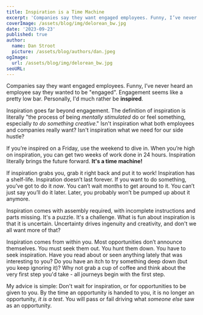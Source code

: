 ```yaml
---
title: Inspiration is a Time Machine
excerpt: 'Companies say they want engaged employees. Funny, I’ve never heard an employee say they wanted to be "engaged". Personally, I’d much rather be inspired. When you’re high on inspiration, you can get two weeks of work done in 24 hours. Inspiration literally brings the future forward like a time machine.'
coverImage: /assets/blog/img/delorean_bw.jpg
date: '2023-09-23'
published: true
author:
  name: Dan Stroot
  picture: /assets/blog/authors/dan.jpeg
ogImage:
  url: /assets/blog/img/delorean_bw.jpg
seoURL:
---
```


Companies say they want engaged employees. Funny, I’ve never heard an employee say they wanted to be "engaged". Engagement seems like a pretty low bar. Personally, I'd much rather be **inspired**.

Inspiration goes far beyond engagement. The definition of inspiration is literally "the process of being _mentally stimulated_ do or feel something, especially _to do something creative_." Isn't inspiration what both employees and companies really want? Isn't inspiration what we need for our side hustle?

If you’re inspired on a Friday, use the weekend to dive in. When you’re high on inspiration, you can get two weeks of work done in 24 hours. Inspiration literally brings the future forward. **It's a time machine!**

If inspiration grabs you, grab it right back and put it to work! Inspiration has a shelf-life. Inspiration doesn’t last forever. If you want to do something, you’ve got to do it _now_. You can’t wait months to get around to it. You can’t just say you’ll do it later. Later, you probably won’t be pumped up about it anymore.

Inspiration comes with assembly required, with incomplete instructions and parts missing. It's a puzzle. It's a challenge. What is fun about inspiration is that it is uncertain. Uncertainty drives ingenuity and creativity, and don't we all want more of that?

Inspiration comes from within you. Most opportunities don’t announce themselves. You must seek them out. You hunt them down. You have to seek inspiration. Have you read about or seen anything lately that was interesting to you? Do you have an itch to try something deep down (but you keep ignoring it)? Why not grab a cup of coffee and think about the very first step you'd take - all journeys begin with the first step.

My advice is simple: Don't wait for inspiration, or for opportunities to be given to you. By the time an opportunity is handed to you, it is no longer an opportunity, _it is a test_. You will pass or fail driving what _someone else_ saw as an opportunity.
